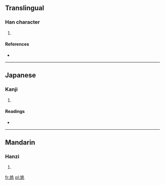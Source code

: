 ==Translingual==

===Han character===
{{Han char|rn=43|rad=尢|as=06|sn=9|four=|canj=大山弓一山 (KUNMU)}}

# {{defn|Han|sort=尢06}}

====References====
* {{Han ref|kx=0298.250|dkj=07574|dj=0593.310|hdz=10554.090|uh=5C2F|ud=23599}}

----

==Japanese==

===Kanji===
{{ja-kanji|grade=|rs=尢06}}

# {{defn|Japanese|sort=尢06}}

====Readings====
* {{ja-readings|on=[[き]] (ki)|kun=[[うむ]] (umu), [[ちんば]] (chimba), [[あしなえ]] (ashinae)}}

----

==Mandarin==

===Hanzi===
{{cmn-hanzi|pin=[[kuì]] ([[kui4]])|wg=k'uei<sup>4</sup>}}

# {{defn|Mandarin|sort=尢06}}

[[fr:尯]]
[[pl:尯]]
